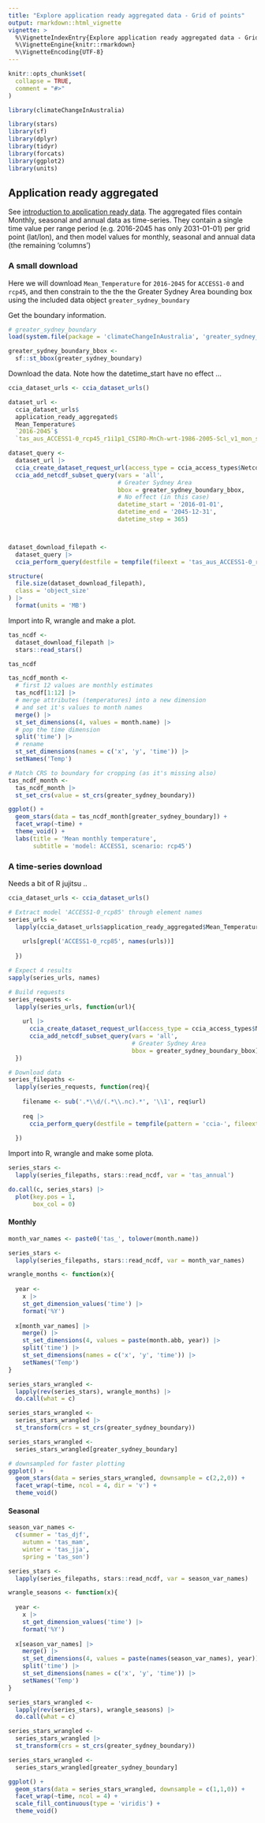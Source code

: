 ```yaml
---
title: "Explore application ready aggregated data - Grid of points"
output: rmarkdown::html_vignette
vignette: >
  %\VignetteIndexEntry{Explore application ready aggregated data - Grid of points}
  %\VignetteEngine{knitr::rmarkdown}
  %\VignetteEncoding{UTF-8}
---
```


```r
knitr::opts_chunk$set(
  collapse = TRUE,
  comment = "#>"
)
```

```r
library(climateChangeInAustralia)

library(stars)
library(sf)
library(dplyr)
library(tidyr)
library(forcats)
library(ggplot2)
library(units)
```

## Application ready aggregated

See [introduction to application ready data](https://www.climatechangeinaustralia.gov.au/en/obtain-data/application-ready-data/).
The aggregated files contain Monthly, seasonal and annual data as time-series. They 
contain a single time value per range period (e.g. 2016-2045 has only 2031-01-01) per grid point (lat/lon),
and then model values for monthly, seasonal and annual data (the remaining 'columns')

### A small download

Here we will download `Mean_Temperature` for `2016-2045` for `ACCESS1-0` and `rcp45`, and
then constrain to the the the Greater Sydney Area bounding box using the included data
object `greater_sydney_boundary`

Get the boundary information.

```r
# greater_sydney_boundary
load(system.file(package = 'climateChangeInAustralia', 'greater_sydney_boundary.rda'))

greater_sydney_boundary_bbox <-
  sf::st_bbox(greater_sydney_boundary)
```

Download the data. Note how the datetime_start have no effect ...

```r
ccia_dataset_urls <- ccia_dataset_urls()

dataset_url <- 
  ccia_dataset_urls$
  application_ready_aggregated$
  Mean_Temperature$
  `2016-2045`$
  `tas_aus_ACCESS1-0_rcp45_r1i1p1_CSIRO-MnCh-wrt-1986-2005-Scl_v1_mon_seasavg_2016-2045_clim.nc`

dataset_query <-
  dataset_url |>
  ccia_create_dataset_request_url(access_type = ccia_access_types$NetcdfSubset) |>
  ccia_add_netcdf_subset_query(vars = 'all',
                               # Greater Sydney Area
                               bbox = greater_sydney_boundary_bbox,
                               # No effect (in this case)
                               datetime_start = '2016-01-01',
                               datetime_end = '2045-12-31',
                               datetime_step = 365)



dataset_download_filepath <-
  dataset_query |>
  ccia_perform_query(destfile = tempfile(fileext = 'tas_aus_ACCESS1-0_rcp45_seasavg_2016-2045.nc'))

structure(
  file.size(dataset_download_filepath),
  class = 'object_size'
) |>
  format(units = 'MB')
```

Import into R, wrangle and make a plot.

```r
tas_ncdf <-
  dataset_download_filepath |>
  stars::read_stars()

tas_ncdf
```

```r
tas_ncdf_month <-
  # first 12 values are monthly estimates
  tas_ncdf[1:12] |>
  # merge attributes (temperatures) into a new dimension
  # and set it's values to month names
  merge() |>
  st_set_dimensions(4, values = month.name) |>
  # pop the time dimension
  split('time') |>
  # rename
  st_set_dimensions(names = c('x', 'y', 'time')) |>
  setNames('Temp')

# Match CRS to boundary for cropping (as it's missing also)
tas_ncdf_month <-
  tas_ncdf_month |>
  st_set_crs(value = st_crs(greater_sydney_boundary))
```

```r
ggplot() +
  geom_stars(data = tas_ncdf_month[greater_sydney_boundary]) +
  facet_wrap(~time) +
  theme_void() +
  labs(title = 'Mean monthly temperature',
       subtitle = 'model: ACCESS1, scenario: rcp45')
```

### A time-series download

Needs a bit of R jujitsu ..

```r
ccia_dataset_urls <- ccia_dataset_urls()

# Extract model 'ACCESS1-0_rcp85' through element names
series_urls <-
  lapply(ccia_dataset_urls$application_ready_aggregated$Mean_Temperature, function(urls){
    
    urls[grepl('ACCESS1-0_rcp85', names(urls))]
    
  })

# Expect 4 results
sapply(series_urls, names)

# Build requests
series_requests <-
  lapply(series_urls, function(url){
    
    url |>
      ccia_create_dataset_request_url(access_type = ccia_access_types$NetcdfSubset) |>
      ccia_add_netcdf_subset_query(vars = 'all',
                                   # Greater Sydney Area
                                   bbox = greater_sydney_boundary_bbox)
  })

# Download data
series_filepaths <-
  lapply(series_requests, function(req){
    
    filename <- sub('.*\\d/(.*\\.nc).*', '\\1', req$url)
    
    req |>
      ccia_perform_query(destfile = tempfile(pattern = 'ccia-', fileext = filename))
    
  })
```

Import into R, wrangle and make some plota.

```r
series_stars <-
  lapply(series_filepaths, stars::read_ncdf, var = 'tas_annual')

do.call(c, series_stars) |>
  plot(key.pos = 1,
       box_col = 0)
```

#### Monthly

```r
month_var_names <- paste0('tas_', tolower(month.name))

series_stars <-
  lapply(series_filepaths, stars::read_ncdf, var = month_var_names)

wrangle_months <- function(x){
  
  year <-
    x |>
    st_get_dimension_values('time') |>
    format('%Y')
  
  x[month_var_names] |>
    merge() |>
    st_set_dimensions(4, values = paste(month.abb, year)) |>
    split('time') |>
    st_set_dimensions(names = c('x', 'y', 'time')) |>
    setNames('Temp')
}

series_stars_wrangled <-
  lapply(rev(series_stars), wrangle_months) |>
  do.call(what = c)

series_stars_wrangled <-
  series_stars_wrangled |>
  st_transform(crs = st_crs(greater_sydney_boundary)) 

series_stars_wrangled <- 
  series_stars_wrangled[greater_sydney_boundary]
```

```r
# downsampled for faster plotting
ggplot() +
  geom_stars(data = series_stars_wrangled, downsample = c(2,2,0)) +
  facet_wrap(~time, ncol = 4, dir = 'v') +
  theme_void()
```

#### Seasonal

```r
season_var_names <- 
  c(summer = 'tas_djf', 
    autumn = 'tas_mam', 
    winter = 'tas_jja',
    spring = 'tas_son')

series_stars <-
  lapply(series_filepaths, stars::read_ncdf, var = season_var_names)

wrangle_seasons <- function(x){
  
  year <-
    x |>
    st_get_dimension_values('time') |>
    format('%Y')
  
  x[season_var_names] |>
    merge() |>
    st_set_dimensions(4, values = paste(names(season_var_names), year)) |>
    split('time') |>
    st_set_dimensions(names = c('x', 'y', 'time')) |>
    setNames('Temp')
}

series_stars_wrangled <-
  lapply(rev(series_stars), wrangle_seasons) |>
  do.call(what = c)

series_stars_wrangled <-
  series_stars_wrangled |>
  st_transform(crs = st_crs(greater_sydney_boundary)) 

series_stars_wrangled <- 
  series_stars_wrangled[greater_sydney_boundary]

ggplot() +
  geom_stars(data = series_stars_wrangled, downsample = c(1,1,0)) +
  facet_wrap(~time, ncol = 4) +
  scale_fill_continuous(type = 'viridis') +
  theme_void()
```



